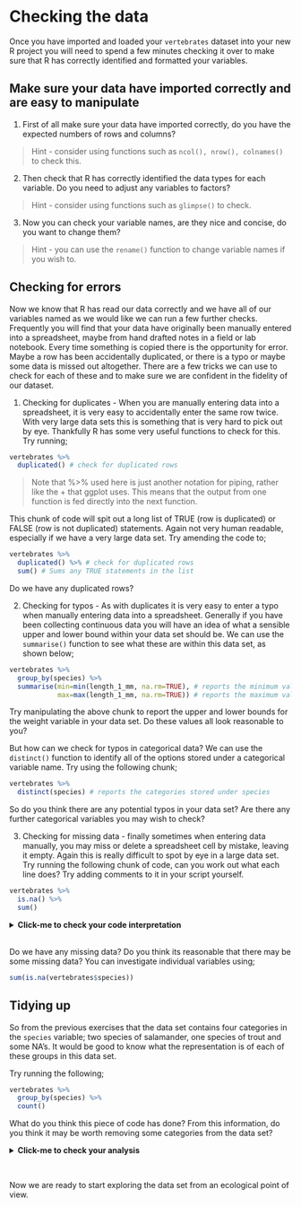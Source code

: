 # Checking the data

Once you have imported and loaded your `vertebrates` dataset into your new R project you will need to spend a few minutes checking it over to make sure that R has correctly identified and formatted your variables. 

## Make sure your data have imported correctly and are easy to manipulate

1)  First of all make sure your data have imported correctly, do you have the expected numbers of rows and columns? 

> Hint - consider using functions such as ```ncol(), nrow(), colnames()``` to check this.

2)  Then check that R has correctly identified the data types for each variable. Do you need to adjust any variables to factors? 

> Hint - consider using functions such as ```glimpse()``` to check.

3)  Now you can check your variable names, are they nice and concise, do you want to change them? 

> Hint - you can use the ```rename()``` function to change variable names if you wish to.

## Checking for errors 

Now we know that R has read our data correctly and we have all of our variables named as we would like we can run a few further checks. Frequently you will find that your data have originally been manually entered into a spreadsheet, maybe from hand drafted notes in a field or lab notebook. Every time something is copied there is the opportunity for error. Maybe a row has been accidentally duplicated, or there is a typo or maybe some data is missed out altogether. There are a few tricks we can use to check for each of these and to make sure we are confident in the fidelity of our dataset. 

1) Checking for duplicates - When you are manually entering data into a spreadsheet, it is very easy to accidentally enter the same row twice. With very large data sets this is something that is very hard to pick out by eye. Thankfully R has some very useful functions to check for this. Try running;

```r
vertebrates %>%
  duplicated() # check for duplicated rows
```
> Note that %>% used here is just another notation for piping, rather like the + that ggplot uses. This means that the output from one function is fed directly into the next function.

This chunk of code will spit out a long list of TRUE (row is duplicated) or FALSE (row is not duplicated) statements. Again not very human readable, especially if we have a very large data set. Try amending the code to;

```r
vertebrates %>%
  duplicated() %>% # check for duplicated rows
  sum() # Sums any TRUE statements in the list 
```

Do we have any duplicated rows?

2)  Checking for typos - As with duplicates it is very easy to enter a typo when manually entering data into a spreadsheet. Generally if you have been collecting continuous data you will have an idea of what a sensible upper and lower bound within your data set should be. We can use the `summarise()` function to see what these are within this data set, as shown below;

```r
vertebrates %>% 
  group_by(species) %>% 
  summarise(min=min(length_1_mm, na.rm=TRUE), # reports the minimum value in the length_1_mm variable and ignores cells with N/A
            max=max(length_1_mm, na.rm=TRUE)) # reports the maximum value in the length_1_mm variable and ignores cells with N/A
```

Try manipulating the above chunk to report the upper and lower bounds for the weight variable in your data set. Do these values all look reasonable to you?

But how can we check for typos in categorical data? We can use the `distinct()` function to identify all of the options stored under a categorical variable name. Try using the following chunk;

```r
vertebrates %>% 
  distinct(species) # reports the categories stored under species
```

So do you think there are any potential typos in your data set? Are there any further categorical variables you may wish to check?

3)  Checking for missing data - finally sometimes when entering data manually, you may miss or delete a spreadsheet cell by mistake, leaving it empty. Again this is really difficult to spot by eye in a large data set. Try running the following chunk of code, can you work out what each line does? Try adding comments to it in your script yourself.

```r
vertebrates %>% 
  is.na() %>% 
  sum()
```

<details><summary> **Click-me to check your code interpretation** </summary>

So here you are piping your initial data set `vertebrates` into the `is.na()` function which is then looking for cells containing N/A and reporting a TRUE/FALSE data frame (where TRUE indicates N/A). We are then piping that output straight into the `sum()` function which is summing the number of TRUE values.

</details>
<br />
Do we have any missing data? Do you think its reasonable that there may be some missing data? You can investigate individual variables using;

```r
sum(is.na(vertebrates$species))
```

## Tidying up

So from the previous exercises that the data set contains four categories in the `species` variable; two species of salamander, one species of trout and some NA's. It would be good to know what the representation is of each of these groups in this data set.

Try running the following;

```r
vertebrates %>%
  group_by(species) %>%
  count()
```

What do you think this piece of code has done? From this information, do you think it may be worth removing some categories from the data set?

<details><summary> **Click-me to check your analysis** </summary>

We can see that three species in this data set and a category that are unidentified (NA). The Cascade torrent salamander has only 15 data entries and 3 entries have an unknown species (NA), compared to thousands of entries for the other species. It therefore makes good analytical sense to remove those entries. Try using the following to filter them out, for now.  

```r
vertebrates <- vertebrates %>% 
  filter(species != "Cascade torrent salamander") %>% 
  filter(species != "NA")
```
You can check this worked by running the last piece of code again.
</details>
<br />

Now we are ready to start exploring the data set from an ecological point of view.


